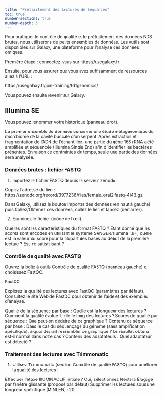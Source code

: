 ```yaml
---
title: "Prétraitement des Lectures de Séquences"
toc: true
number-sections: true
number-depth: 3
---
```


Pour pratiquer le contrôle de qualité et le prétraitement des données NGS brutes, nous utiliserons de petits ensembles de données. Les outils sont disponibles sur Galaxy, une plateforme pour l'analyse des données omiques.

Première étape : connectez-vous sur https://usegalaxy.fr

Ensuite, pour vous assurer que vous avez suffisamment de ressources, allez à l'URL :

https://usegalaxy.fr/join-training/td1genomics/

Vous pouvez ensuite revenir sur Galaxy.

## Illumina SE

Vous pouvez renommer votre historique (panneau droit).

Le premier ensemble de données concerne une étude métagénomique du microbiome de la cavité buccale d'un serpent. Après extraction et fragmentation de l'ADN de l'échantillon, une partie du gène 16S rRNA a été amplifiée et séquencée (Illumina Single End) afin d'identifier les bactéries présentes. En raison de contraintes de temps, seule une partie des données sera analysée.

### Données brutes : fichier FASTQ

1. Importez le fichier FASTQ depuis le serveur zenodo :

Copiez l'adresse du lien :
https://zenodo.org/record/3977236/files/female_oral2.fastq-4143.gz

Dans Galaxy, utilisez le bouton Importer des données (en haut à gauche) puis Collez/Obtenez des données, collez le lien et lancez (démarrer).

2. Examinez le fichier (icône de l'œil).

Quelles sont les caractéristiques du format FASTQ ?
Étant donné que les scores sont encodés en utilisant le système SANGER/Illumina 1.8+, quelle est la valeur du score pour la plupart des bases au début de la première lecture ? Est-ce satisfaisant ?

### Contrôle de qualité avec FASTQ

Ouvrez la boîte à outils Contrôle de qualité FASTQ (panneau gauche) et choisissez FastQC.

FastQC

Explorez la qualité des lectures avec FastQC (paramètres par défaut). Consultez le site Web de FastQC pour obtenir de l'aide et des exemples d'analyse.

Qualité de la séquence par base : Quelle est la longueur des lectures ? Comment la qualité évolue-t-elle le long des lectures ?
Scores de qualité par séquence : Que peut-on déduire de ce graphique ?
Contenu de séquence par base : Dans le cas du séquençage du génome (sans amplification spécifique), à quoi devrait ressembler ce graphique ? Le résultat obtenu est-il normal dans notre cas ?
Contenu des adaptateurs : Quel adaptateur est détecté ?

### Traitement des lectures avec Trimmomatic

1. Utilisez Trimmomatic (section Contrôle de qualité FASTQ) pour améliorer la qualité des lectures :

Effectuer l'étape IllUMINACLIP initiale ? Oui, sélectionnez Nextera
Élagage par fenêtre glissante (proposé par défaut)
Supprimer les lectures sous une longueur spécifique (MINLEN) : 20
